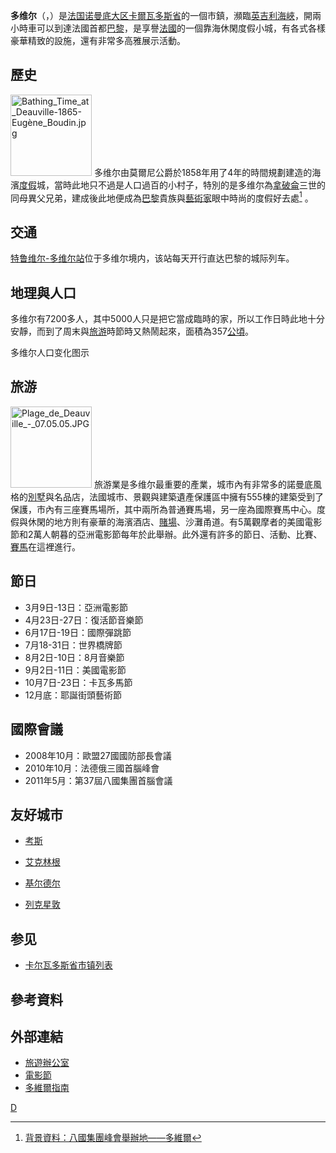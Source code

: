 {{noteTA|G1=法国地名}}
{{Infobox French commune}}
'''多维尔'''（{{lang-fr|Deauville}}，{{IPA-fr|dovil|lang|Fr-Deauville.ogg}}）是[[法国|法国]][[诺曼底大区|诺曼底大区]][[卡爾瓦多斯省|卡爾瓦多斯省]]的一個市鎮，瀕臨[[英吉利海峽|英吉利海峽]]，開兩小時車可以到達法國首都[[巴黎|巴黎]]，是享譽[[法國|法國]]的一個靠海休閑度假小城，有各式各樣豪華精致的設施，還有非常多高雅展示活動。

== 歷史 ==
[[File:Bathing_Time_at_Deauville-1865-Eugène_Boudin.jpg|130px]]
多维尔由莫爾尼公爵於1858年用了4年的時間規劃建造的海濱[[度假|度假]]城，當時此地只不過是人口過百的小村子，特別的是多维尔為[[拿破侖|拿破侖]]三世的同母異父兄弟，建成後此地便成為[[巴黎|巴黎]]貴族與[[藝術家|藝術家]]眼中時尚的度假好去處<ref>[http://www.chinesetoday.com/news/show/id/497146 背景資料：八國集團峰會舉辦地——多維爾]</ref> 。

==交通==

[[特鲁维尔-多维尔站|特鲁维尔-多维尔站]]位于多维尔境内，该站每天开行直达巴黎的城际列车。

==地理與人口 ==
多维尔有7200多人，其中5000人只是把它當成臨時的家，所以工作日時此地十分安靜，而到了周末與[[旅游|旅游]]時節時又熱鬧起來，面積為357[[公頃|公頃]]。

多维尔人口变化图示
{{French Commune Population|14220}}

== 旅游 ==
[[File:Plage_de_Deauville_-_07.05.05.JPG|130px]]
旅游業是多维尔最重要的產業，城市內有非常多的諾曼底風格的[[別墅|別墅]]與名品店，法國城市、景觀與建築遺產保護區中擁有555棟的建築受到了保護，市內有三座賽馬場所，其中兩所為普通賽馬場，另一座為國際賽馬中心。度假與休閑的地方則有豪華的海濱酒店、[[賭場|賭場]]、沙灘甬道。有5萬觀摩者的美國電影節和2萬人朝暮的亞洲電影節每年於此舉辦。此外還有許多的節日、活動、比賽、[[賽馬|賽馬]]在這裡進行。
== 節日 ==
*3月9日-13日：亞洲電影節
*4月23日-27日：復活節音樂節
*6月17日-19日：國際彈跳節
*7月18-31日：世界橋牌節
*8月2日-10日：8月音樂節
*9月2日-11日：美國電影節
*10月7日-23日：卡瓦多馬節
*12月底：耶誕街頭藝術節

== 國際會議 ==
*2008年10月：歐盟27國國防部長會議
*2010年10月：法德俄三國首腦峰會
*2011年5月：第37屆八國集團首腦會議

== 友好城市 ==
* {{GBR}}[[考斯|考斯]]
* {{DEU}}[[艾克林根|艾克林根]]
* {{IRL}}[[基尔德尔|基尔德尔]]
* {{USA}}[[列克星敦_(肯塔基州)|列克星敦]]

== 参见 ==
* [[卡尔瓦多斯省市镇列表|卡尔瓦多斯省市镇列表]]

== 參考資料 ==
<references/>

== 外部連結 ==
* [http://www.deauville-normandie-tourisme.com/ 旅遊辦公室]{{Wayback|url=http://www.deauville-normandie-tourisme.com/ |date=20110202131522 }}
*[https://web.archive.org/web/20110129164529/http://www.festival-deauville.com/index.html 電影節]
*[http://www.informationfrance.com/disp_town.php?town_id=215 多維爾指南]{{Wayback|url=http://www.informationfrance.com/disp_town.php?town_id=215 |date=20161105032142 }}

{{卡尔瓦多斯省市镇}}

{{Authority control}}
[[Category:卡尔瓦多斯省市镇|D]]